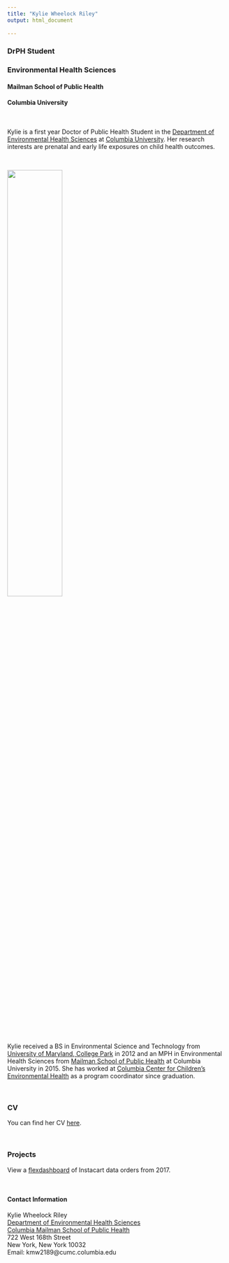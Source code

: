 ```yaml
---
title: "Kylie Wheelock Riley"
output: html_document
 
---
```


### DrPH Student
### Environmental Health Sciences
#### Mailman School of Public Health
#### Columbia University

<br>
 
Kylie is a first year Doctor of Public Health Student in the [Department of Environmental Health Sciences](https://www.mailman.columbia.edu/academics/departments/environmental-health-sciences-ehs) at [Columbia University](https://www.columbia.edu/). Her research interests are prenatal and early life exposures on child health outcomes. 

<br>

<img src="images/picture_reformatted.jpg" style="width:50%">

<br>

Kylie received a BS in Environmental Science and Technology from [University of Maryland, College Park](https://umd.edu/) in 2012 and an MPH in Environmental Health Sciences from [Mailman School of Public Health](https://www.mailman.columbia.edu/) at Columbia University in 2015.  She has worked at [Columbia Center for Children's Environmental Health](https://ccceh.org/) as a program coordinator since graduation. 

<br>

### CV

You can find her CV [here](CV.html).

<br>

### Projects

View a [flexdashboard](flex_dashboard.html) of Instacart data orders from 2017. 

<br>

#### Contact Information

Kylie Wheelock Riley
<br>
[Department of Environmental Health Sciences](https://www.mailman.columbia.edu/become-student/departments/environmental-health-sciences-ehs)
<br>
[Columbia Mailman School of Public Health](https://www.mailman.columbia.edu/)
<br>
722 West 168th Street
<br>
New York, New York 10032
<br>
Email: kmw2189@cumc.columbia.edu